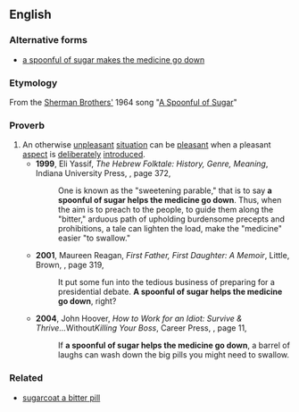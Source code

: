 ==English==
===Alternative forms===
* [[a spoonful of sugar makes the medicine go down]]

===Etymology===
From the [[w:Sherman Brothers|Sherman Brothers']] 1964 song "[[w:A Spoonful of Sugar|A Spoonful of Sugar]]"

===Proverb===
{{en-proverb|head='''[[a]] [[spoonful]] [[of]] [[sugar]] [[helps]] [[the]] [[medicine]] [[go]] [[down]]'''}}
# An otherwise [[unpleasant]] [[situation]] can be [[pleasant]] when a pleasant [[aspect]] is [[deliberately]] [[introduced]].
#* '''1999''', Eli Yassif, ''The Hebrew Folktale: History, Genre, Meaning'', Indiana University Press, {{ISBN|0253335833}}, page 372,
#*: One is known as the "sweetening parable," that is to say '''a spoonful of sugar helps the medicine go down'''. Thus, when the aim is to preach to the people, to guide them along the "bitter," arduous path of upholding burdensome precepts and prohibitions, a tale can lighten the load, make the "medicine" easier "to swallow."
#* '''2001''', Maureen Reagan, ''First Father, First Daughter: A Memoir'', Little, Brown, {{ISBN|0316736368}}, page 319,
#*: It put some fun into the tedious business of preparing for a presidential debate. '''A spoonful of sugar helps the medicine go down''', right?
#* '''2004''', John Hoover, ''How to Work for an Idiot: Survive & Thrive... ''Without'' Killing Your Boss'', Career Press, {{ISBN|1564147045}}, page 11,
#*: If '''a spoonful of sugar helps the medicine go down''', a barrel of laughs can wash down the big pills you might need to swallow.

===Related===
* [[sugarcoat a bitter pill]]